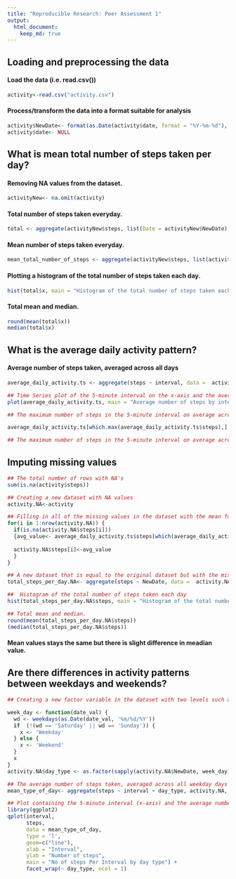 ---
title: "Reproducible Research: Peer Assessment 1"
output: 
  html_document:
    keep_md: true
---


## Loading and preprocessing the data
#### Load the data (i.e. read.csv())

```{r basicconsole}
activity<-read.csv("activity.csv")
```

#### Process/transform the data into a format suitable for analysis
```{r}
activity$NewDate<- format(as.Date(activity$date, format = "%Y-%m-%d"), "%m/%d/%Y")
activity$date<- NULL
```


## What is mean total number of steps taken per day?
#### Removing NA values from the dataset.
```{r}
activityNew<- na.omit(activity)
```

#### Total number of steps taken everyday.
```{r}
total <- aggregate(activityNew$steps, list(Date = activityNew$NewDate), sum)
```

#### Mean number of steps taken everyday.
```{r}
mean_total_number_of_steps <- aggregate(activityNew$steps, list(activityNew$NewDate), na.rm = TRUE, mean)
```

#### Plotting a histogram of the total number of steps taken each day.
```{r}
hist(total$x, main = "Histogram of the total number of steps taken each day", xlab = "Total number of steps taken each day", border = "blue", col = "red")
```

#### Total mean and median.
```{r}
round(mean(total$x))
median(total$x)
```

## What is the average daily activity pattern?
#### Average number of steps taken, averaged across all days
```{r}
average_daily_activity.ts <- aggregate(steps ~ interval, data =  activityNew, mean)

## Time Series plot of the 5-minute interval on the x-axis and the average number of steps taken, averaged across all days on the y-axis.
plot(average_daily_activity.ts, main = "Average number of steps by interval", ylab = " Average number of steps taken", xlab = "Time intervals", type = "l", pch = 20)

## The maximum number of steps in the 5-minute interval on average across all the days in the dataset.

average_daily_activity.ts[which.max(average_daily_activity.ts$steps),]

## The maximum number of steps in the 5-minute interval on average across all the days in the dataset is at interval 835 with a value of 206.1698.
```

## Imputing missing values
```{r}
## The total number of rows with NA's
sum(is.na(activity$steps))

## Creating a new dataset with NA values
activity.NA<-activity
```

```{r}
## Filling in all of the missing values in the dataset with the mean for that 5-minute interval
for(i in 1:nrow(activity.NA)) { 
  if(is.na(activity.NA$steps[i]))
  {avg_value<- average_daily_activity.ts$steps[which(average_daily_activity.ts$interval == activity.NA$interval[i])]
    
  activity.NA$steps[i]<-avg_value
  }
}
```

```{r}
## A new dataset that is equal to the original dataset but with the missing data filled in with the mean of the 5-minute interval.
total_steps_per_day.NA<- aggregate(steps ~ NewDate, data =  activity.NA, sum)
```

```{r}
##  Histogram of the total number of steps taken each day
hist(total_steps_per_day.NA$steps, main = "Histogram of the total number of steps taken each day", xlab = "Total number of steps taken each day", border = "blue", col = "red")

## Total mean and median.
round(mean(total_steps_per_day.NA$steps))
(median(total_steps_per_day.NA$steps))
```
#### Mean values stays the same but there is slight difference in meadian value.

## Are there differences in activity patterns between weekdays and weekends?
```{r}
## Creating a new factor variable in the dataset with two levels such as "weekday" and "weekend" 

week_day <- function(date_val) {
  wd <- weekdays(as.Date(date_val, '%m/%d/%Y'))
  if  (!(wd == 'Saturday' || wd == 'Sunday')) {
    x <- 'Weekday'
  } else {
    x <- 'Weekend'
  }
  x
}
activity.NA$day_type <- as.factor(sapply(activity.NA$NewDate, week_day))

## The average number of steps taken, averaged across all weekday days or weekend days
mean_type_of_day<- aggregate(steps ~ interval + day_type, activity.NA, mean)

## Plot containing the 5-minute interval (x-axis) and the average number of steps taken, averaged across all weekday days or weekend days (y-axis)
library(ggplot2)
qplot(interval, 
      steps, 
      data = mean_type_of_day, 
      type = 'l', 
      geom=c("line"),
      xlab = "Interval", 
      ylab = "Number of steps", 
      main = "No of steps Per Interval by day type") +
      facet_wrap(~ day_type, ncol = 1)
```


